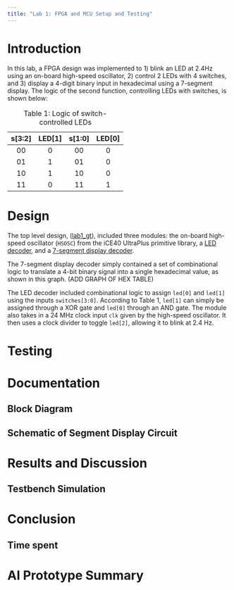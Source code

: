 ```yaml
---
title: "Lab 1: FPGA and MCU Setup and Testing"
---
```


# Introduction
In this lab, a FPGA design was implemented to 1) blink an LED at 2.4Hz using an on-board high-speed oscillator, 2) control 2 LEDs with 4 switches, and 3) display a 4-digit binary input in hexadecimal using a 7-segment display. The logic of the second function, controlling LEDs with switches, is shown below:

| s[3:2] | LED[1] | s[1:0] | LED[0] |
|:------:|:------:|:------:|:------:|
|   00   |    0   |   00   |    0   |
|   01   |    1   |   01   |    0   |
|   10   |    1   |   10   |    0   |
|   11   |    0   |   11   |    1   |

: Table 1: Logic of switch-controlled LEDs

# Design
The top level design, ([lab1_gt](https://github.com/georgiatai/e155-lab1/blob/main/fpga/src/lab1_gt.sv)), included three modules: the on-board high-speed oscillator (`HSOSC`) from the iCE40 UltraPlus primitive library, a [LED decoder](https://github.com/georgiatai/e155-lab1/blob/main/fpga/src/led_decoder.sv), and a [7-segment display decoder](https://github.com/georgiatai/e155-lab1/blob/main/fpga/src/seven_seg_decoder.sv). 

The 7-segment display decoder simply contained a set of combinational logic to translate a 4-bit binary signal into a single hexadecimal value, as shown in this graph. (ADD GRAPH OF HEX TABLE)

The LED decoder included combinational logic to assign `led[0]` and `led[1]` using the inputs `switches[3:0]`. According to Table 1, `led[1]` can simply be assigned through a XOR gate and `led[0]` through an AND gate. The module also takes in a 24 MHz clock input `clk` given by the high-speed oscillator. It then uses a clock divider to toggle `led[2]`, allowing it to blink at 2.4 Hz.

# Testing


# Documentation
## Block Diagram

## Schematic of Segment Display Circuit


# Results and Discussion
## Testbench Simulation


# Conclusion
## Time spent


# AI Prototype Summary